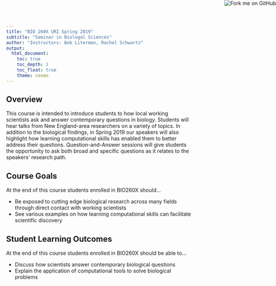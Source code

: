 ```yaml
---
title: "BIO 260X URI Spring 2019"
subtitle: "Seminar in Biologal Sciences"
author: "Instructors: Bob Literman, Rachel Schwartz"
output:
  html_document:
    toc: true
    toc_depth: 2
    toc_float: true
    theme: cosmo
---
```

<a href="https://github.com/rhodyrstats/bio260X_spring19"><img style="position: absolute; top: 0; right: 0; border: 0;" src="https://s3.amazonaws.com/github/ribbons/forkme_right_red_aa0000.png" alt="Fork me on GitHub"></a>

## Overview
This course is intended to introduce students to how local working scientists ask and answer contemporary questions in biology. Students will hear talks from New England-area researchers on a variety of topics. In addition to the biological findings, in Spring 2019 our speakers will also highlight how learning computational skills has enabled them to better address their questions. Question-and-Answer sessions will give students the opportunity to ask both broad and specific questions as it relates to the speakers' research path.

## Course Goals
At the end of this course students enrolled in BIO260X should...

* Be exposed to cutting edge biological research across many fields through direct contact with working scientists
* See various examples on how learning computational skills can facilitate scientific discovery

## Student Learning Outcomes
At the end of this course students enrolled in BIO260X should be able to...

* Discuss how scientists answer contemporary biological questions
* Explain the application of computational tools to solve biological problems
